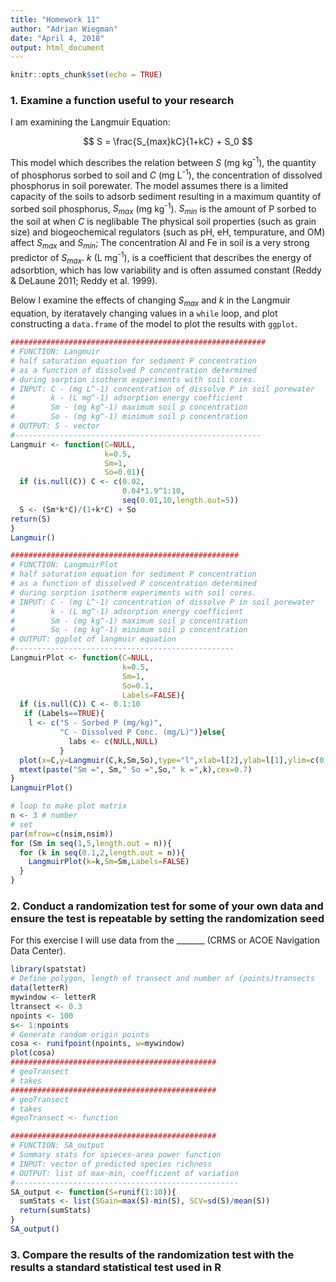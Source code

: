 ```yaml
---
title: "Homework 11"
author: "Adrian Wiegman"
date: "April 4, 2018"
output: html_document
---
```


```r
knitr::opts_chunk$set(echo = TRUE)
```

### 1. Examine a function useful to your research
I am examining the Langmuir Equation: 

$$
S = \frac{S_{max}kC}{1+kC} + S_0
$$

This model which describes the relation between $S$ (mg kg^-1^), the quantity of phosphorus sorbed to soil and $C$ (mg L^-1^), the concentration of dissolved phosphorus in soil porewater. The model assumes there is a limited capacity of the soils to adsorb sediment resulting in a maximum quantity of sorbed soil phosphorus, $S_{max}$ (mg kg^-1^). $S_{min}$ is the amount of P sorbed to the soil at when $C$ is neglibable The physical soil properties (such as grain size) and biogeochemical regulators (such as pH, eH, tempurature, and OM) affect $S_{max}$ and $S_{min}$; The concentration Al and Fe in soil is a very strong predictor of $S_{max}$. $k$ (L mg^-1^), is a coefficient that describes the energy of adsorbtion, which has low variability and is often assumed constant (Reddy & DeLaune 2011; Reddy et al. 1999). 

Below I examine the effects of changing $S_{max}$ and $k$ in the Langmuir equation, by iteratavely changing values in a `while` loop, and plot constructing a `data.frame` of the model to plot the results with `ggplot`. 

```R
#########################################################
# FUNCTION: Langmuir
# half saturation equation for sediment P concentration
# as a function of dissolved P concentration determined 
# during sorption isotherm experiments with soil cores.
# INPUT: C - (mg L^-1) concentration of dissolve P in soil porewater
#        k - (L mg^-1) adsorption energy coefficient
#        Sm - (mg kg^-1) maximum soil p concentration 
#        So - (mg kg^-1) minimum soil p concentration 
# OUTPUT: S - vector
#-------------------------------------------------------
Langmuir <- function(C=NULL,
                     k=0.5,
                     Sm=1,
                     So=0.01){
  if (is.null(C)) C <- c(0.02,
                         0.04*1.9^1:10,
                         seq(0.01,10,length.out=5))
  S <- (Sm*k*C)/(1+k*C) + So
return(S)
}
Langmuir()

###################################################
# FUNCTION: LangmuirPlot
# half saturation equation for sediment P concentration
# as a function of dissolved P concentration determined 
# during sorption isotherm experiments with soil cores.
# INPUT: C - (mg L^-1) concentration of dissolve P in soil porewater
#        k - (L mg^-1) adsorption energy coefficient
#        Sm - (mg kg^-1) maximum soil p concentration 
#        So - (mg kg^-1) minimum soil p concentration 
# OUTPUT: ggplot of langmuir equation
#-------------------------------------------------
LangmuirPlot <- function(C=NULL,
                         k=0.5,
                         Sm=1,
                         So=0.1,
                         Labels=FALSE){
  if (is.null(C)) C <- 0.1:10
   if (Labels==TRUE){
    l <- c("S - Sorbed P (mg/kg)",
           "C - Dissolved P Conc. (mg/L)")}else{
             labs <- c(NULL,NULL)
           }
  plot(x=C,y=Langmuir(C,k,Sm,So),type="l",xlab=l[2],ylab=l[1],ylim=c(0,10),xlim=c(0,10))
  mtext(paste("Sm =", Sm," So =",So," k =",k),cex=0.7)
}
LangmuirPlot()

# loop to make plot matrix 
n <- 3 # number 
# set 
par(mfrow=c(nsim,nsim))
for (Sm in seq(1,5,length.out = n)){
  for (k in seq(0.1,2,length.out = n)){
    LangmuirPlot(k=k,Sm=Sm,Labels=FALSE)
  }
}

```

### 2. Conduct a randomization test for some of your own data and ensure the test is repeatable by setting the randomization seed

For this exercise I will use data from the _______ (CRMS or ACOE Navigation Data Center). 

```R
library(spatstat)
# Define polygon, length of transect and number of (points)transects
data(letterR)
mywindow <- letterR
ltransect <- 0.3
npoints <- 100
s<- 1:npoints
# Generate random origin points
cosa <- runifpoint(npoints, w=mywindow)
plot(cosa)
##############################################
# geoTransect 
# takes 
##############################################
# geoTransect 
# takes 
#geoTransect <- function 

##############################################
# FUNCTION: SA_output
# Summary stats for spieces-area power function
# INPUT: vector of predicted species richness
# OUTPUT: list of max-min, coefficient of variation
#--------------------------------------------------
SA_output <- function(S=runif(1:10)){
  sumStats <- list(SGain=max(S)-min(S), SCV=sd(S)/mean(S))
  return(sumStats)
}
SA_output()

```


### 3. Compare the results of the randomization test with the results a standard statistical test used in R 
